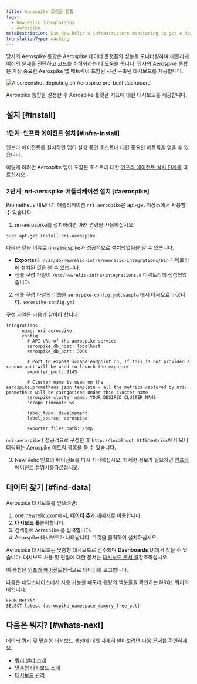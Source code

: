 ```yaml
---
title: Aerospike 플랫폼 통합
tags:
  - New Relic integrations
  - Aerospike
metaDescription: Use New Relic's infrastructure monitoring to get a dashboard with metrics from your Aerospike platform.
translationType: machine
---
```



당사의 Aerospike 통합은 Aerospike 데이터 플랫폼의 성능을 모니터링하여 애플리케이션의 문제를 진단하고 코드를 최적화하는 데 도움을 줍니다. 당사의 Aerospike 통합은 가장 중요한 Aerospike 앱 메트릭이 포함된 사전 구축된 대시보드를 제공합니다.

<img
  title="aerospike dashboard"
  alt="A screenshot depicting an Aerospike pre-built dashboard"
  src={infrastructureAerospikeDashboard}
/>

<figcaption>
  Aerospike 통합을 설정한 후 Aerospike 플랫폼 지표에 대한 대시보드를 제공합니다.
</figcaption>

## 설치 [#install]

### 1단계: 인프라 에이전트 설치 [#infra-install]

인프라 에이전트를 설치하면 앱이 실행 중인 호스트에 대한 중요한 메트릭을 얻을 수 있습니다.

이렇게 하려면 Aerospike 앱이 포함된 호스트에 대한 [인프라 에이전트 설치 단계를](/docs/infrastructure/install-infrastructure-agent/get-started/install-infrastructure-agent) 따르십시오.

### 2단계: nri-aerospike 애플리케이션 설치 [#aerospike]

Prometheus 내보내기 애플리케이션 `nri-aerospike`은 apt-get 저장소에서 사용할 수 있습니다.

1. nri-aerospike를 설치하려면 아래 명령을 사용하십시오.

```
sudo apt-get install nri-aerospike
```

다음과 같은 이유로 nri-aerospike가 성공적으로 설치되었음을 알 수 있습니다.

* **Exporter**가 `/var/db/newrelic-infra/newrelic-integrations/bin` 디렉토리에 설치된 것을 볼 수 있습니다.
* 샘플 구성 파일이 `/etc/newrelic-infra/integrations.d` 디렉토리에 생성되었습니다.

2. 샘플 구성 파일의 이름을 `aerospike-config.yml.sample` 에서 다음으로 바꿉니다. `aerospike-config.yml`

구성 파일은 다음과 같아야 합니다.

```
integrations:
    - name: nri-aerospike
      config:
        # API URL of the aerospike service
        aerospike_db_host: localhost
        aerospike_db_port: 3000

        # Port to expose scrape endpoint on, If this is not provided a random port will be used to launch the exporter
        exporter_port: 9145

        # Cluster name is used on the aerospike.prometheus.json.template - all the metrics captured by nri-prometheus will be categorised under this cluster name
        aerospike_cluster_name: YOUR_DESIRED_CLUSTER_NAME
        scrape_timeout: 5s

        label_type: development
        label_source: aerospike

        exporter_files_path: /tmp
```

`nri-aerospike` ) 성공적으로 구성한 후 `http://localhost:9145/metrics`에서 모니터링되는 Aerospike 메트릭 목록을 볼 수 있습니다.

3. New Relic 인프라 에이전트를 다시 시작하십시오. 자세한 정보가 필요하면 [인프라 에이전트 설명서를](/docs/infrastructure/install-infrastructure-agent/manage-your-agent/start-stop-restart-infrastructure-agent/)따르십시오.

## 데이터 찾기 [#find-data]

Aerospike 대시보드를 얻으려면:

1. [one.newrelic.com](https://one.newrelic.com)에서, [**데이터 추가** 페이지](https://one.newrelic.com/marketplace)로 이동합니다.
2. **대시보드 를**클릭합니다.
3. 검색창에 `Aerospike` 를 입력합니다.
4. Aerospike 대시보드가 나타납니다. 그것을 클릭하여 설치하십시오.

Aerospike 대시보드는 맞춤형 대시보드로 간주되며 **Dashboards** UI에서 찾을 수 있습니다. 대시보드 사용 및 편집에 대한 문서는 [대시보드 문서 를](/docs/query-your-data/explore-query-data/dashboards/introduction-dashboards)참조하십시오.

이 통합은 [인프라 에이전트](/docs/infrastructure/manage-your-data/data-instrumentation/default-infrastructure-monitoring-data/#infrastructure-events)형식으로 데이터를 보고합니다.

다음은 네임스페이스에서 사용 가능한 메모리 용량의 백분율을 확인하는 NRQL 쿼리의 예입니다.

```
FROM Metric 
SELECT latest (aerospike_namespace_memory_free_pct)
```

## 다음은 뭐지? [#whats-next]

데이터 쿼리 및 맞춤형 대시보드 생성에 대해 자세히 알아보려면 다음 문서를 확인하세요.

* [쿼리 빌더 소개](/docs/query-your-data/explore-query-data/query-builder/introduction-query-builder)
* [맞춤형 대시보드 소개](/docs/query-your-data/explore-query-data/dashboards/introduction-dashboards)
* [대시보드 관리](/docs/query-your-data/explore-query-data/dashboards/manage-your-dashboard)